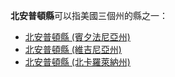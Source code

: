 '''北安普頓縣'''可以指美國三個州的縣之一：
* [[北安普頓縣_(賓夕法尼亞州)|北安普頓縣 (賓夕法尼亞州)]]
* [[北安普頓縣_(維吉尼亞州)|北安普頓縣 (維吉尼亞州)]]
* [[北安普頓縣_(北卡羅萊納州)|北安普頓縣 (北卡羅萊納州)]]

{{disambig|B北安普頓縣|Cat=五字县名消歧义}}